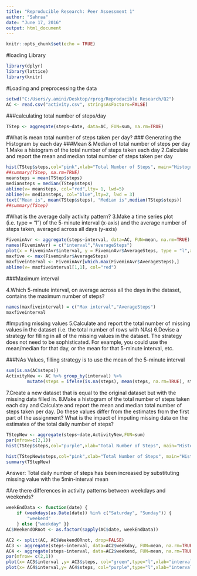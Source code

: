 ---
title: "Reproducible Research: Peer Assessment 1"
author: "Sahraa"
date: "June 17, 2016"
output: html_document
---

```{r setup, include=FALSE, warning=FALSE}
knitr::opts_chunk$set(echo = TRUE)
```
#loading Library
```{r}
library(dplyr)
library(lattice)
library(knitr)
```
#Loading and preprocessing the data
```{r loading data}
setwd("C:/Users/y.amini/Desktop/rprog/Reproducible Research/Q2")
AC <- read.csv("activity.csv", stringsAsFactors=FALSE)
```

###calculating total number of steps/day
```{r steps/day calculation}
TStep <- aggregate(steps~date, data=AC, FUN=sum, na.rm=TRUE)
```
#What is mean total number of steps taken per day?
### Generating the Histogram by each day
###Mean & Median of total number of steps per day
1.Make a histogram of the total number of steps taken each day
2.Calculate and report the mean and median total number of steps taken per day
```{r plotting daily aggregating steps, echo=TRUE}
hist(TStep$steps,col="pink",xlab="Total Number of Steps", main="Histogram of Total Number of Steps/Day")
##summary(TStep, na.rm=TRUE)
meansteps = mean(TStep$steps)
mediansteps = median(TStep$steps)
abline(v= meansteps, col="red",lty= 1, lwd=5)
abline(v= mediansteps, col="blue",lty=2, lwd = 3)
text("Mean is", mean(TStep$steps), "Median is",median(TStep$steps))
##summary(TStep)
```

#What is the average daily activity pattern?
3.Make a time series plot (i.e. type = "l") of the 5-minute interval (x-axis) and the average number of steps taken, averaged across all days (y-axis)
```{r time series of 5 interval average of steps}
FiveminAvr <- aggregate(steps~interval, data=AC, FUN=mean, na.rm=TRUE)
names(FiveminAvr) = c("interval","AverageSteps")
plot(x = FiveminAvr$interval, y = FiveminAvr$AverageSteps, type = "l",xlab="5 minute intervals", ylab="Average per day", col="purple") 
maxfive <- max(FiveminAvr$AverageSteps)
maxfiveinterval <- FiveminAvr[which.max(FiveminAvr$AverageSteps),]
abline(v= maxfiveinterval[1,1], col="red")

```

###Maximum interval

4.Which 5-minute interval, on average across all the days in the dataset, contains the maximum number of steps?
```{r Find maximum interval}
names(maxfiveinterval) = c("Max interval","AverageSteps")
maxfiveinterval
```
#Imputing missing values
5.Calculate and report the total number of missing values in the dataset (i.e. the total number of rows with NAs)
6.Devise a strategy for filling in all of the missing values in the dataset. The strategy does not need to be sophisticated. For example, you could use the mean/median for that day, or the mean for that 5-minute interval, etc.

###NAs Values, filling strategy is to use the mean of the 5-minute interval
```{r NA Values}
sum(is.na(AC$steps))
ActivityNew <- AC %>% group_by(interval) %>%
        mutate(steps = ifelse(is.na(steps), mean(steps, na.rm=TRUE), steps))
```
7.Create a new dataset that is equal to the original dataset but with the missing data filled in.
8.Make a histogram of the total number of steps taken each day and Calculate and report the mean and median total number of steps taken per day. Do these values differ from the estimates from the first part of the assignment? What is the impact of imputing missing data on the estimates of the total daily number of steps?
```{r}
TStepNew <- aggregate(steps~date,ActivityNew,FUN=sum)
par(mfrow=c(2,1))
hist(TStep$steps,col="purple",xlab="Total Number of Steps", main="Histogram1: of Total Number of Steps/Day")

hist(TStepNew$steps,col="pink",xlab="Total Number of Steps", main="Histogram2: of Total Number of Steps/Day for New Activity Data Set")
summary(TStepNew)
```
Answer: Total daily number of steps has been increased by substituting missing value with the 5min-interval mean

#Are there differences in activity patterns between weekdays and weekends?
```{r}
weekEndData <- function(date) {
    if (weekdays(as.Date(date)) %in% c("Saturday", "Sunday")) {
        "weekend"
    } else {"weekday" }}
AC$WeekendORnot <- as.factor(sapply(AC$date, weekEndData))
```

```{r}
AC2 <- split(AC, AC$WeekendORnot, drop=FALSE)
AC3 <- aggregate(steps~interval, data=AC2$weekday, FUN=mean, na.rm=TRUE)
AC4 <- aggregate(steps~interval, data=AC2$weekend, FUN=mean, na.rm=TRUE)
par(mfrow= c(2,1))
plot(x= AC3$interval ,y= AC3$steps, col="green",type="l",xlab="interval", ylab="Average steps by intervals", main="Weekdays Graph", )
plot(x= AC4$interval,y= AC4$steps, col="purple",type="l",xlab="interval", ylab="Average steps by intervals", main="Weekend Graph")

```



